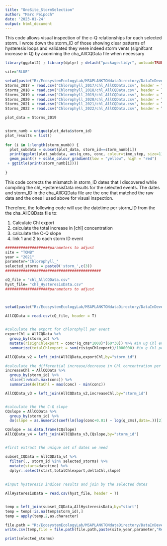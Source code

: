 ```yaml
---
title: "OneSite_StormSelection"
author: "Marc Peipoch"
date: '2023-01-24'
output: html_document
---
```


This code allows visual inspection of the c-Q relationships for each selected storm. I wrote down the storm_ID of those showing clear
patterns of hysteresis loops and validated they were indeed storm vents (signifcant increase in Q) by axomining the cha_AllCQData file when necessary
```r
library(ggplot2) ; library(dplyr) ; detach("package:tidyr", unload=TRUE); library(broom)

site="BLUE"

setwd(paste("R:/EcosystemEcologyLab/MSAPLANKTONdataDirectory/DataInDevelopment/NEONData/",site,"/04_product",sep=""))
Storms_2017 = read.csv("Chlorophyll_2017/chl_AllCQData.csv", header = T)
Storms_2018 = read.csv("Chlorophyll_2018/chl_AllCQData.csv", header = T)
Storms_2019 = read.csv("Chlorophyll_2019/chl_AllCQData.csv", header = T)
Storms_2020 = read.csv("Chlorophyll_2020/chl_AllCQData.csv", header = T)
Storms_2021 = read.csv("Chlorophyll_2021/chl_AllCQData.csv", header = T)
Storms_2022 = read.csv("Chlorophyll_2022/chl_AllCQData.csv", header = T)

```
```r
plot_data = Storms_2019


storm_numb = unique(plot_data$storm_id)
plot_results = list()
  
for (i in 1:length(storm_numb)) {
  plot_subdata = subset(plot_data, storm_id==storm_numb[i])
  print(ggplot(plot_subdata, aes(q_cms, conc, colour=time_step, size=1)) + 
  geom_point() + scale_colour_gradient(low = "yellow", high = "red")
 + ggtitle(print(storm_numb[i])))
  
}


```



This code corrects the mismatch in storm_ID dates that I discovered while compiling the chl_HysteresisData results for the selected events. The dates and storm_ID in the cha_AllCQData file are the one that matched the raw data and the ones I used above for visual inspection. 

Therefore, the following code will use the datetime per storm_ID from the the cha_AllCQData file to:

1) Calculate Chl export
2) calculate the total increase in [chl] concentration 
3) calculate the C-Q slope
4) link 1 and 2 to each storm ID event
```r
####################parameters to adjust
site = "TOMB"
year = "2021"
parameter="Chlorophyll_"
selected_storms = paste0('storm_',c(3))
###########################################

cQ_file = "chl_AllCQData.csv"
hyst_file= "chl_HysteresisData.csv"
####################parameters to adjust



setwd(paste("R:/EcosystemEcologyLab/MSAPLANKTONdataDirectory/DataInDevelopment/NEONData/",site,"/04_product/",parameter,year,sep=""))

AllCQData = read.csv(cQ_file, header = T)
 

#calculate the export for chlorophyll per event
exportChl = AllCQData %>%
  group_by(storm_id) %>%
  mutate(risignChlexport = conc*(q_cms*1000)*(60*30)) %>% #in ug Chl every 30min
  summarize(totalChlexport = sum(risignChlexport)/1000000) #in g Chl per event

AllCQData_v2 = left_join(AllCQData,exportChl,by="storm_id")

#calculate the differential increase/decrease in Chl concentration per storm event 
increaseChl = AllCQData %>%
  group_by(storm_id) %>%
  slice(1:which.max(conc)) %>%
  summarize(deltaChl = max(conc) - min(conc)) 

AllCQData_v3 = left_join(AllCQData_v2,increaseChl,by="storm_id")


#calculate the the C-Q slope
CQslope = AllCQData %>%
  group_by(storm_id) %>%
  do(slope = as.numeric(coef(lm(log(conc+0.01) ~ log(q_cms),data=.))[2]))

CQslope = as.data.frame(CQslope)
AllCQData_v4 = left_join(AllCQData_v3,CQslope,by="storm_id")


#first extract the unique set of dates we need 

subset_CQData = AllCQData_v4 %>%
  filter(., storm_id %in% selected_storms) %>%
  mutate(start=datetime) %>%
  dplyr::select(start,totalChlexport,deltaChl,slope) 
    
    
#input hysteresis indices results and join by the selected dates

AllHysteresisData = read.csv(hyst_file, header = T)


temp = left_join(subset_CQData,AllHysteresisData,by="start")
temp = temp[!is.na(temp$storm_id),]
temp = apply(temp,2,as.character)

file.path = "R:/EcosystemEcologyLab/MSAPLANKTONdataDirectory/DataInDevelopment/Aggregations/AggregatedNEONdata/01_input/Chlorophyll_export&calcs/"
write.csv(temp,file = file.path(file.path,paste(site,year,parameter,"Results.csv",sep="_")))

print(selected_storms)

```
